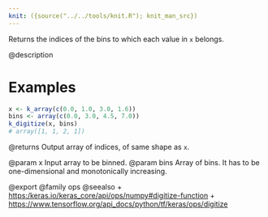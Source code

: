 ```yaml
---
knit: ({source("../../tools/knit.R"); knit_man_src})
---
```

Returns the indices of the bins to which each value in `x` belongs.

@description

# Examples
```r
x <- k_array(c(0.0, 1.0, 3.0, 1.6))
bins <- array(c(0.0, 3.0, 4.5, 7.0))
k_digitize(x, bins)
# array([1, 1, 2, 1])
```

@returns
Output array of indices, of same shape as `x`.

@param x Input array to be binned.
@param bins Array of bins. It has to be one-dimensional and monotonically
    increasing.

@export
@family ops
@seealso
+ <https:/keras.io/keras_core/api/ops/numpy#digitize-function>
+ <https://www.tensorflow.org/api_docs/python/tf/keras/ops/digitize>
